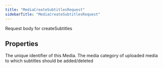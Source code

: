 ```yaml
---
title: "MediaCreateSubtitlesRequest"
sidebarTitle: "MediaCreateSubtitlesRequest"
---
```


Request body for createSubtitles

## Properties

<ResponseField name="id" type="string">
The unique identifier of this Media.
</ResponseField>





<ResponseField name="mediaCategory" type="string">
The media category of uploaded media to which subtitles should be added/deleted
</ResponseField>





<ResponseField name="subtitles" type="Record\<string, any\>">

</ResponseField>

